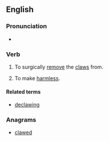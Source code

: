 ==English==

===Pronunciation===
* {{a|UK}} {{IPA|/diːˈklɔː/}}

===Verb===
{{en-verb}}

# To surgically [[remove]] the [[claw]]s from.
# {{figuratively}} To make [[harmless]].

====Related terms====
* [[declawing]]

===Anagrams===
* [[clawed#English|clawed]]